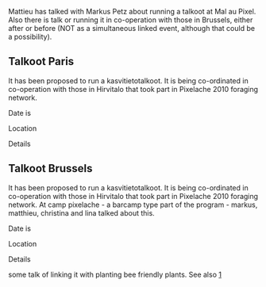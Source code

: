 Mattieu has talked with Markus Petz about running a talkoot at Mal au Pixel. Also there is talk or running it in co-operation with those in Brussels, either after or before (NOT as a simultaneous linked event, although that could be a possibility).

== Talkoot Paris ==

It has been proposed to run a kasvitietotalkoot. It is being co-ordinated in co-operation with those in Hirvitalo that took part in Pixelache 2010 foraging network.

Date is

Location

Details

== Talkoot Brussels ==

It has been proposed to run a kasvitietotalkoot. It is being co-ordinated in co-operation with those in Hirvitalo that took part in Pixelache 2010 foraging network. At camp pixelache - a barcamp type part of the program - markus, matthieu, christina and lina talked about this.

Date is

Location

Details


some talk of linking it with planting bee friendly plants. See also [http://apiary.be]